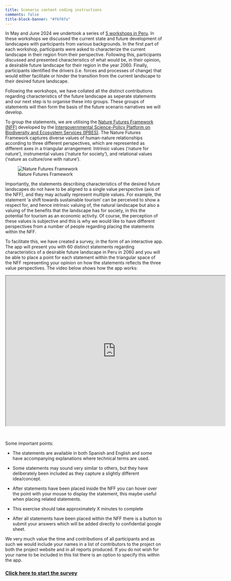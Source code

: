 ```yaml
---
title: Scenario content coding instructions
comments: false
title-block-banner: "#f6f8fa"
---
```


In May and June 2024 we undertook a series of [5 workshops in Peru](Scenario_workshops_2024_blog.qmd). In these workshops we discussed the current state and future development of landscapes with participants from various backgrounds. In the first part of each workshop, participants were asked to characterize the current landscape in their region from their perspective. Following this, participants discussed and presented characteristics of what would be, in their opinion, a desirable future landscape for their region in the year 2060. Finally, participants identified the drivers (i.e. forces and processes of change) that would either facilitate or hinder the transition from the current landscape to their desired future landscape.

Following the workshops, we have collated all the distinct contributions regarding characteristics of the future landscape as seperate statements and our next step is to organise these into groups. These groups of statements will then form the basis of the future scenario narratives we will develop.

To group the statements, we are utilising the [Nature Futures Framework (NFF)](https://www.naturefuturesframework.org/) developed by the [Intergovernmental Science-Policy Platform on Biodiversity and Ecosystem Services (IPBES)](https://www.ipbes.net/). The Nature Futures Framework captures diverse values of human-nature relationships according to three different perspectives, which are represented as different axes in a triangular arrangement: Intrinsic values (‘nature for nature’), instrumental values (‘nature for society’), and relational values (‘nature as culture/one with nature’).

![Nature Futures Framework](img/NFF.png)

Importantly, the statements describing characteristics of the desired future landscapes do not have to be aligned to a single value perspective (axis of the NFF), and they may actually represent multiple values. For example, the statement 'a shift towards sustainable tourism' can be perceived to show a respect for, and hence intrinsic valuing of, the natural landscape but also a valuing of the benefits that the landscape has for society, in this the potential for tourism as an economic activity. Of course, the perception of these values is subjective and this is why we would like to have different perspectives from a number of people regarding placing the statements within the NFF.

To facilitate this, we have created a survey, in the form of an interactive app. The app will present you with 60 distinct statements regarding characteristics of a desirable future landscape in Peru in 2060 and you will be able to place a point for each statement within the triangular space of the NFF representing your opinion on how the statements reflects the three value perspectives. The video below shows how the app works:

<iframe src="https://drive.google.com/file/d/1e9L2eFRMcuZNED45qT5FHb0V7hkPZaTL/preview" width="700" height="480" allow="autoplay"  style="border:1;display:block;margin:auto"></iframe>
<br>

Some important points:

-    The statements are available in both Spanish and English and some have accompanying explanations where technical terms are used.

-    Some statements may sound very similar to others, but they have deliberately been included as they capture a slightly different idea/concept.

-    After statements have been placed inside the NFF you can hover over the point with your mouse to display the statement, this maybe useful when placing related statements.

-    This exercise should take approximately X minutes to complete

-    After all statements have been placed within the NFF there is a button to submit your answers which will be added directly to confidential google sheet.

We very much value the time and contributions of all participants and as such we would include your names in a list of contributors to the project on both the project website and in all reports produced. If you do not wish for your name to be included in this list there is an option to specify this within the app.

### [[**Click here to start the survey**]{.underline}](https://nascent-peru.shinyapps.io/nff-coding/)
